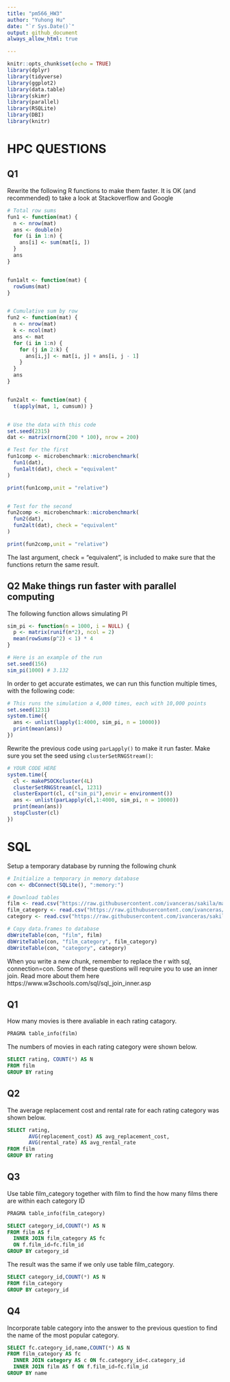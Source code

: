 ```yaml
---
title: "pm566_HW3"
author: "Yuhong Hu"
date: "`r Sys.Date()`"
output: github_document
always_allow_html: true

---
```


```r
knitr::opts_chunk$set(echo = TRUE)
library(dplyr)
library(tidyverse)
library(ggplot2)
library(data.table)
library(skimr)
library(parallel)
library(RSQLite)
library(DBI)
library(knitr)
```

# HPC QUESTIONS

## Q1

Rewrite the following R functions to make them faster. It is OK (and recommended) to take a look at Stackoverflow and Google

```r
# Total row sums
fun1 <- function(mat) {
  n <- nrow(mat)
  ans <- double(n) 
  for (i in 1:n) {
    ans[i] <- sum(mat[i, ])
  }
  ans
}


fun1alt <- function(mat) {
  rowSums(mat)
}


# Cumulative sum by row
fun2 <- function(mat) {
  n <- nrow(mat)
  k <- ncol(mat)
  ans <- mat
  for (i in 1:n) {
    for (j in 2:k) {
      ans[i,j] <- mat[i, j] + ans[i, j - 1]
    }
  }
  ans
}


fun2alt <- function(mat) {
  t(apply(mat, 1, cumsum)) }


# Use the data with this code
set.seed(2315)
dat <- matrix(rnorm(200 * 100), nrow = 200)

# Test for the first
fun1comp <- microbenchmark::microbenchmark(
  fun1(dat),
  fun1alt(dat), check = "equivalent"
)

print(fun1comp,unit = "relative")


# Test for the second
fun2comp <- microbenchmark::microbenchmark(
  fun2(dat),
  fun2alt(dat), check = "equivalent"
)

print(fun2comp,unit = "relative")

```

The last argument, check = “equivalent”, is included to make sure that the functions return the same result.

## Q2 Make things run faster with parallel computing

The following function allows simulating PI

```r
sim_pi <- function(n = 1000, i = NULL) {
  p <- matrix(runif(n*2), ncol = 2)
  mean(rowSums(p^2) < 1) * 4
}

# Here is an example of the run
set.seed(156)
sim_pi(1000) # 3.132
```

In order to get accurate estimates, we can run this function multiple times, with the following code:

```r
# This runs the simulation a 4,000 times, each with 10,000 points
set.seed(1231)
system.time({
  ans <- unlist(lapply(1:4000, sim_pi, n = 10000))
  print(mean(ans))
})

```

Rewrite the previous code using `parLapply()` to make it run faster. Make sure you set the seed using `clusterSetRNGStream()`:

```r
# YOUR CODE HERE
system.time({
  cl <- makePSOCKcluster(4L)   
  clusterSetRNGStream(cl, 1231)
  clusterExport(cl, c("sim_pi"),envir = environment())
  ans <- unlist(parLapply(cl,1:4000, sim_pi, n = 10000))
  print(mean(ans))
  stopCluster(cl)
})

```

# SQL

Setup a temporary database by running the following chunk

```r
# Initialize a temporary in memory database
con <- dbConnect(SQLite(), ":memory:")

# Download tables
film <- read.csv("https://raw.githubusercontent.com/ivanceras/sakila/master/csv-sakila-db/film.csv")
film_category <- read.csv("https://raw.githubusercontent.com/ivanceras/sakila/master/csv-sakila-db/film_category.csv")
category <- read.csv("https://raw.githubusercontent.com/ivanceras/sakila/master/csv-sakila-db/category.csv")

# Copy data.frames to database
dbWriteTable(con, "film", film)
dbWriteTable(con, "film_category", film_category)
dbWriteTable(con, "category", category)
```

When you write a new chunk, remember to replace the r with sql, connection=con. Some of these questions will reqruire you to use an inner join. Read more about them here https://www.w3schools.com/sql/sql_join_inner.asp

## Q1

How many movies is there avaliable in each rating catagory.

```sql
PRAGMA table_info(film)
```
The numbers of movies in each rating category were shown below.

```sql
SELECT rating, COUNT(*) AS N
FROM film
GROUP BY rating
```

## Q2

The average replacement cost and rental rate for each rating category was shown below.

```sql
SELECT rating,
       AVG(replacement_cost) AS avg_replacement_cost,
       AVG(rental_rate) AS avg_rental_rate
FROM film
GROUP BY rating
```

## Q3

Use table film_category together with film to find the how many films there are within each category ID

```sql
PRAGMA table_info(film_category)
```

```sql
SELECT category_id,COUNT(*) AS N
FROM film AS f
  INNER JOIN film_category AS fc
  ON f.film_id=fc.film_id
GROUP BY category_id
```
The result was the same if we only use table film_category.

```sql
SELECT category_id,COUNT(*) AS N
FROM film_category 
GROUP BY category_id
```

## Q4

Incorporate table category into the answer to the previous question to find the name of the most popular category.

```sql
SELECT fc.category_id,name,COUNT(*) AS N
FROM film_category AS fc
  INNER JOIN category AS c ON fc.category_id=c.category_id
  INNER JOIN film AS f ON f.film_id=fc.film_id
GROUP BY name
```



